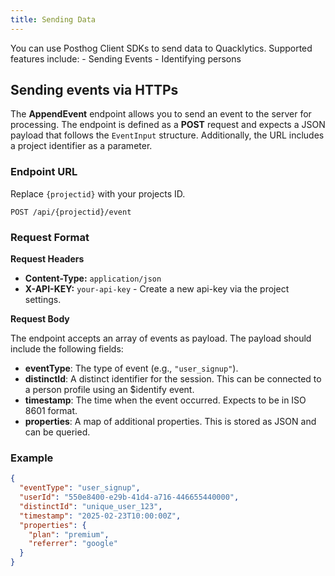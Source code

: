 ```yaml
---
title: Sending Data
---
```



<Aside type="tip">
You can use Posthog Client SDKs to send data to Quacklytics. Supported features include:
- Sending Events
- Identifying persons
</Aside>

## Sending events via HTTPs

The **AppendEvent** endpoint allows you to send an event to the server for processing. The endpoint is defined as a **POST** request and expects a JSON payload that follows the `EventInput` structure. Additionally, the URL includes a project identifier as a parameter.

### Endpoint URL

Replace `{projectid}` with your projects ID.

```
POST /api/{projectid}/event
```

### Request Format

**Request Headers**

- **Content-Type:** `application/json`
- **X-API-KEY:** `your-api-key` - Create a new api-key via the project settings.

**Request Body**

The endpoint accepts an array of events as payload. The payload should include the following fields:

- **eventType**: The type of event (e.g., `"user_signup"`).
- **distinctId**: A distinct identifier for the session. This can be connected to a person profile using an $identify event.
- **timestamp**: The time when the event occurred. Expects to be in ISO 8601 format.
- **properties**: A map of additional properties. This is stored as JSON and can be queried.

### Example

```json
{
  "eventType": "user_signup",
  "userId": "550e8400-e29b-41d4-a716-446655440000",
  "distinctId": "unique_user_123",
  "timestamp": "2025-02-23T10:00:00Z",
  "properties": {
    "plan": "premium",
    "referrer": "google"
  }
}
```
